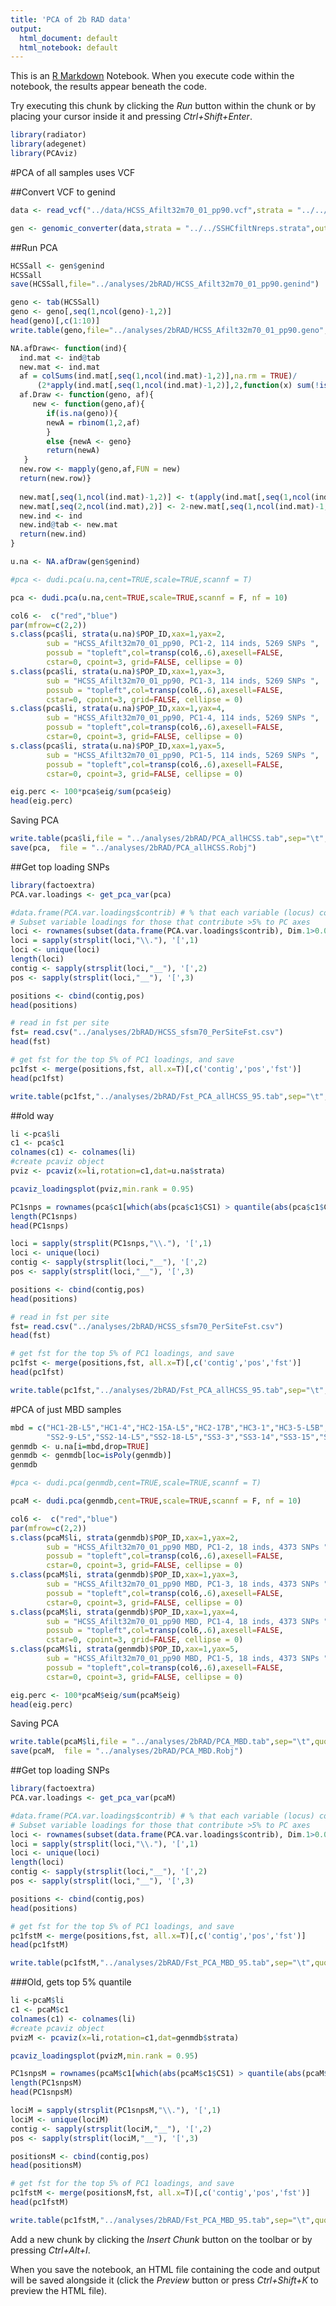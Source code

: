```yaml
---
title: 'PCA of 2b RAD data'
output:
  html_document: default
  html_notebook: default
---
```


This is an [R Markdown](http://rmarkdown.rstudio.com) Notebook. When you execute code within the notebook, the results appear beneath the code. 

Try executing this chunk by clicking the *Run* button within the chunk or by placing your cursor inside it and pressing *Ctrl+Shift+Enter*. 

```r
library(radiator)
library(adegenet)
library(PCAviz)
```
#PCA of all samples uses VCF  

##Convert VCF to genind  

```r
data <- read_vcf("../data/HCSS_Afilt32m70_01_pp90.vcf",strata = "../../SSHCfiltNreps.strata",parallel.core = 1,vcf.stats = FALSE, filter.monomorphic=FALSE)
```
```r
gen <- genomic_converter(data,strata = "../../SSHCfiltNreps.strata",output = "genind", filter.monomorphic=F)
```
##Run PCA
```r
HCSSall <- gen$genind
HCSSall
save(HCSSall,file="../analyses/2bRAD/HCSS_Afilt32m70_01_pp90.genind")
```
```r
geno <- tab(HCSSall)
geno <- geno[,seq(1,ncol(geno)-1,2)]
head(geno)[,c(1:10)]
write.table(geno,file="../analyses/2bRAD/HCSS_Afilt32m70_01_pp90.geno",quote = F)
```

```r
NA.afDraw<- function(ind){
  ind.mat <- ind@tab
  new.mat <- ind.mat
  af = colSums(ind.mat[,seq(1,ncol(ind.mat)-1,2)],na.rm = TRUE)/
      (2*apply(ind.mat[,seq(1,ncol(ind.mat)-1,2)],2,function(x) sum(!is.na(x))))
  af.Draw <- function(geno, af){
     new <- function(geno,af){
        if(is.na(geno)){
        newA = rbinom(1,2,af)
        }
        else {newA <- geno}
        return(newA)
   }
  new.row <- mapply(geno,af,FUN = new)
  return(new.row)}
  
  new.mat[,seq(1,ncol(ind.mat)-1,2)] <- t(apply(ind.mat[,seq(1,ncol(ind.mat)-1,2)],1,af.Draw,af))
  new.mat[,seq(2,ncol(ind.mat),2)] <- 2-new.mat[,seq(1,ncol(ind.mat)-1,2)]
  new.ind <- ind
  new.ind@tab <- new.mat
  return(new.ind)
}
```
```r
u.na <- NA.afDraw(gen$genind)
```
```r
#pca <- dudi.pca(u.na,cent=TRUE,scale=TRUE,scannf = T)
```
```r
pca <- dudi.pca(u.na,cent=TRUE,scale=TRUE,scannf = F, nf = 10)
```


```r
col6 <-  c("red","blue")
par(mfrow=c(2,2))
s.class(pca$li, strata(u.na)$POP_ID,xax=1,yax=2, 
        sub = "HCSS_Afilt32m70_01_pp90, PC1-2, 114 inds, 5269 SNPs ",
        possub = "topleft",col=transp(col6,.6),axesell=FALSE,
        cstar=0, cpoint=3, grid=FALSE, cellipse = 0)
s.class(pca$li, strata(u.na)$POP_ID,xax=1,yax=3, 
        sub = "HCSS_Afilt32m70_01_pp90, PC1-3, 114 inds, 5269 SNPs ",
        possub = "topleft",col=transp(col6,.6),axesell=FALSE,
        cstar=0, cpoint=3, grid=FALSE, cellipse = 0)
s.class(pca$li, strata(u.na)$POP_ID,xax=1,yax=4, 
        sub = "HCSS_Afilt32m70_01_pp90, PC1-4, 114 inds, 5269 SNPs ",
        possub = "topleft",col=transp(col6,.6),axesell=FALSE,
        cstar=0, cpoint=3, grid=FALSE, cellipse = 0)
s.class(pca$li, strata(u.na)$POP_ID,xax=1,yax=5, 
        sub = "HCSS_Afilt32m70_01_pp90, PC1-5, 114 inds, 5269 SNPs ",
        possub = "topleft",col=transp(col6,.6),axesell=FALSE,
        cstar=0, cpoint=3, grid=FALSE, cellipse = 0)
```

```r
eig.perc <- 100*pca$eig/sum(pca$eig)
head(eig.perc)
```
Saving PCA
```r
write.table(pca$li,file = "../analyses/2bRAD/PCA_allHCSS.tab",sep="\t",quote = F)
save(pca,  file = "../analyses/2bRAD/PCA_allHCSS.Robj")
```
##Get top loading SNPs  
```r
library(factoextra)
PCA.var.loadings <- get_pca_var(pca)

#data.frame(PCA.var.loadings$contrib) # % that each variable (locus) contributes to PCA dimensions. We're interested in Dim1 and Dim2. 
# Subset variable loadings for those that contribute >5% to PC axes 
loci <- rownames(subset(data.frame(PCA.var.loadings$contrib), Dim.1>0.05)) #axis 1 
loci = sapply(strsplit(loci,"\\."), '[',1)
loci <- unique(loci)
length(loci)
contig <- sapply(strsplit(loci,"__"), '[',2)
pos <- sapply(strsplit(loci,"__"), '[',3)

positions <- cbind(contig,pos)
head(positions)

```
```r
# read in fst per site
fst= read.csv("../analyses/2bRAD/HCSS_sfsm70_PerSiteFst.csv")
head(fst)
```
```r
# get fst for the top 5% of PC1 loadings, and save
pc1fst <- merge(positions,fst, all.x=T)[,c('contig','pos','fst')]
head(pc1fst)
```
```r
write.table(pc1fst,"../analyses/2bRAD/Fst_PCA_allHCSS_95.tab",sep="\t",quote = F,row.names = F)
```

##old way
```r
li <-pca$li
c1 <- pca$c1
colnames(c1) <- colnames(li)
#create pcaviz object
pviz <- pcaviz(x=li,rotation=c1,dat=u.na$strata)
```
```r
pcaviz_loadingsplot(pviz,min.rank = 0.95)
```
```r
PC1snps = rownames(pca$c1[which(abs(pca$c1$CS1) > quantile(abs(pca$c1$CS1),0.95)),])
length(PC1snps)
head(PC1snps)
```
```r
loci = sapply(strsplit(PC1snps,"\\."), '[',1)
loci <- unique(loci)
contig <- sapply(strsplit(loci,"__"), '[',2)
pos <- sapply(strsplit(loci,"__"), '[',3)

positions <- cbind(contig,pos)
head(positions)
```
```r
# read in fst per site
fst= read.csv("../analyses/2bRAD/HCSS_sfsm70_PerSiteFst.csv")
head(fst)
```
```r
# get fst for the top 5% of PC1 loadings, and save
pc1fst <- merge(positions,fst, all.x=T)[,c('contig','pos','fst')]
head(pc1fst)
```
```r
write.table(pc1fst,"../analyses/2bRAD/Fst_PCA_allHCSS_95.tab",sep="\t",quote = F,row.names = F)
```

#PCA of just MBD samples
```r
mbd = c("HC1-2B-L5","HC1-4","HC2-15A-L5","HC2-17B","HC3-1","HC3-5-L5B","HC3-7","HC3-10","HC3-11",
        "SS2-9-L5","SS2-14-L5","SS2-18-L5","SS3-3","SS3-14","SS3-15","SS3-16","SS3-20","SS5-18")
genmdb <- u.na[i=mbd,drop=TRUE]
genmdb <- genmdb[loc=isPoly(genmdb)]
genmdb
```
```r
#pca <- dudi.pca(genmdb,cent=TRUE,scale=TRUE,scannf = T)
```
```r
pcaM <- dudi.pca(genmdb,cent=TRUE,scale=TRUE,scannf = F, nf = 10)
```


```r
col6 <-  c("red","blue")
par(mfrow=c(2,2))
s.class(pcaM$li, strata(genmdb)$POP_ID,xax=1,yax=2, 
        sub = "HCSS_Afilt32m70_01_pp90 MBD, PC1-2, 18 inds, 4373 SNPs ",
        possub = "topleft",col=transp(col6,.6),axesell=FALSE,
        cstar=0, cpoint=3, grid=FALSE, cellipse = 0)
s.class(pcaM$li, strata(genmdb)$POP_ID,xax=1,yax=3, 
        sub = "HCSS_Afilt32m70_01_pp90 MBD, PC1-3, 18 inds, 4373 SNPs ",
        possub = "topleft",col=transp(col6,.6),axesell=FALSE,
        cstar=0, cpoint=3, grid=FALSE, cellipse = 0)
s.class(pcaM$li, strata(genmdb)$POP_ID,xax=1,yax=4, 
        sub = "HCSS_Afilt32m70_01_pp90 MBD, PC1-4, 18 inds, 4373 SNPs ",
        possub = "topleft",col=transp(col6,.6),axesell=FALSE,
        cstar=0, cpoint=3, grid=FALSE, cellipse = 0)
s.class(pcaM$li, strata(genmdb)$POP_ID,xax=1,yax=5, 
        sub = "HCSS_Afilt32m70_01_pp90 MBD, PC1-5, 18 inds, 4373 SNPs ",
        possub = "topleft",col=transp(col6,.6),axesell=FALSE,
        cstar=0, cpoint=3, grid=FALSE, cellipse = 0)
```

```r
eig.perc <- 100*pcaM$eig/sum(pcaM$eig)
head(eig.perc)
```
Saving PCA
```r
write.table(pcaM$li,file = "../analyses/2bRAD/PCA_MBD.tab",sep="\t",quote = F)
save(pcaM,  file = "../analyses/2bRAD/PCA_MBD.Robj")
```
##Get top loading SNPs  
```r
library(factoextra)
PCA.var.loadings <- get_pca_var(pcaM)

#data.frame(PCA.var.loadings$contrib) # % that each variable (locus) contributes to PCA dimensions. We're interested in Dim1 and Dim2. 
# Subset variable loadings for those that contribute >5% to PC axes 
loci <- rownames(subset(data.frame(PCA.var.loadings$contrib), Dim.1>0.05)) #axis 1 
loci = sapply(strsplit(loci,"\\."), '[',1)
loci <- unique(loci)
length(loci)
contig <- sapply(strsplit(loci,"__"), '[',2)
pos <- sapply(strsplit(loci,"__"), '[',3)

positions <- cbind(contig,pos)
head(positions)

```

```r
# get fst for the top 5% of PC1 loadings, and save
pc1fstM <- merge(positions,fst, all.x=T)[,c('contig','pos','fst')]
head(pc1fstM)
```
```r
write.table(pc1fstM,"../analyses/2bRAD/Fst_PCA_MBD_95.tab",sep="\t",quote = F,row.names = F)
```


###Old, gets top 5% quantile
```r
li <-pcaM$li
c1 <- pcaM$c1
colnames(c1) <- colnames(li)
#create pcaviz object
pvizM <- pcaviz(x=li,rotation=c1,dat=genmdb$strata)
```
```r
pcaviz_loadingsplot(pvizM,min.rank = 0.95)
```
```r
PC1snpsM = rownames(pcaM$c1[which(abs(pcaM$c1$CS1) > quantile(abs(pcaM$c1$CS1),0.95)),])
length(PC1snpsM)
head(PC1snpsM)
```
```r
lociM = sapply(strsplit(PC1snpsM,"\\."), '[',1)
lociM <- unique(lociM)
contig <- sapply(strsplit(lociM,"__"), '[',2)
pos <- sapply(strsplit(lociM,"__"), '[',3)

positionsM <- cbind(contig,pos)
head(positionsM)
```

```r
# get fst for the top 5% of PC1 loadings, and save
pc1fstM <- merge(positionsM,fst, all.x=T)[,c('contig','pos','fst')]
head(pc1fstM)
```
```r
write.table(pc1fstM,"../analyses/2bRAD/Fst_PCA_MBD_95.tab",sep="\t",quote = F,row.names = F)
```

Add a new chunk by clicking the *Insert Chunk* button on the toolbar or by pressing *Ctrl+Alt+I*.

When you save the notebook, an HTML file containing the code and output will be saved alongside it (click the *Preview* button or press *Ctrl+Shift+K* to preview the HTML file).
